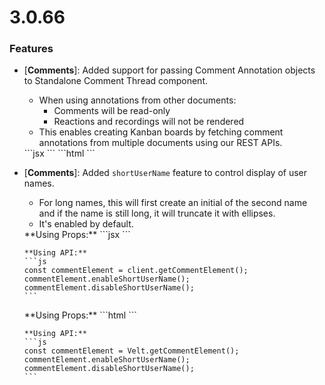 # 3.0.66

### Features
- [**Comments**]: Added support for passing Comment Annotation objects to Standalone Comment Thread component.
  - When using annotations from other documents:
    - Comments will be read-only
    - Reactions and recordings will not be rendered
  - This enables creating Kanban boards by fetching comment annotations from multiple documents using our REST APIs.

  <Tabs>
    <Tab title="React / Next.js">
      ```jsx
      <VeltCommentThread annotation={COMMENT_ANNOTATION_OBJECT} />
      ```
    </Tab>
    <Tab title="Other Frameworks">
      ```html
      <velt-comment-thread annotation="STRINGIFIED_COMMENT_ANNOTATION_OBJECT"></velt-comment-thread>
      ```
    </Tab>
  </Tabs>

- [**Comments**]: Added `shortUserName` feature to control display of user names.
  - For long names, this will first create an initial of the second name and if the name is still long, it will truncate it with ellipses.
  - It's enabled by default.

  <Tabs>
    <Tab title="React / Next.js">
      **Using Props:**
      ```jsx
      <VeltComments shortUserName={false} />
      ```

      **Using API:**
      ```js
      const commentElement = client.getCommentElement();
      commentElement.enableShortUserName();
      commentElement.disableShortUserName();
      ```
    </Tab>
    <Tab title="Other Frameworks">
      **Using Props:**
      ```html
      <velt-comments short-user-name="false"></velt-comments>
      ```

      **Using API:**
      ```js
      const commentElement = Velt.getCommentElement();
      commentElement.enableShortUserName();
      commentElement.disableShortUserName();
      ```
    </Tab>
  </Tabs>

